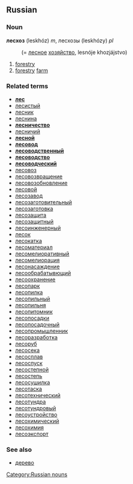 ==Russian==
===Noun===
'''лесхоз''' (leskhóz) ''m'', лесхозы (leskhózy) ''pl''
:(= [[лесной|лесное]] [[хозяйство]], lesnóje khozjájstvo)

# [[forestry]]
# [[forestry]] [[farm]]

===Related terms===
*'''[[лес]]'''
*[[лесистый]]
*[[лесник]]
*[[леснина]]
*'''[[лесничество]]'''
*[[лесничий]]
*'''[[лесной]]'''
*'''[[лесовод]]'''
*'''[[лесоводственный]]'''
*'''[[лесоводство]]'''
*'''[[лесоводческий]]'''
*[[лесовоз]]
*[[лесовозвращение]]
*[[лесовозобновление]]
*[[лесовой]]
*[[лесозавод]]
*[[лесозаготовительный]]
*[[лесозаготовка]]
*[[лесозащита]]
*[[лесозащитный]]
*[[лесоинженерный]]
*[[лесок]]
*[[лесокатка]]
*[[лесоматериал]]
*[[лесомелиоративный]]
*[[лесомелиорация]]
*[[лесонасаждение]]
*[[лесообрабатывющий]]
*[[лесоохранение]]
*[[лесопарк]]
*[[лесопилка]]
*[[лесопильный]]
*[[лесопильня]]
*[[лесопитомник]]
*[[лесопосадки]]
*[[лесопосадочный]]
*[[лесопромышленник]]
*[[лесоразработка]]
*[[лесоруб]]
*[[лесосека]]
*[[лесосплав]]
*[[лесоспуск]]
*[[лесостепной]]
*[[лесостепь]]
*[[лесосушилка]]
*[[лесотаска]]
*[[лесотехнический]]
*[[лесотундра]]
*[[лесотундровый]]
*[[лесоустройство]]
*[[лесохимический]]
*[[лесохимия]]
*[[лесоэкспорт]]

===See also===
*[[дерево]]

[[Category:Russian nouns]]